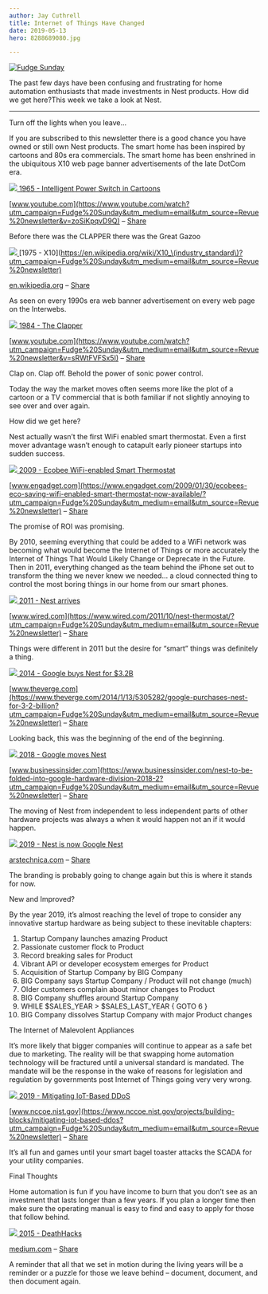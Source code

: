 ```yaml
---
author: Jay Cuthrell
title: Internet of Things Have Changed
date: 2019-05-13
hero: 8288689080.jpg

---
```



[![Fudge Sunday](./index_files/fudgesunday.png) ](https://www.getrevue.co/profile/jaycuthrell?utm_campaign=Issue&utm_content=profileimage&utm_medium=email&utm_source=Fudge+Sunday)  
  
The past few days have been confusing and frustrating for home automation
enthusiasts that made investments in Nest products. How did we get here?This
week we take a look at Nest.  
  
* * *  
  
Turn off the lights when you leave...  
  
If you are subscribed to this newsletter there is a good chance you have owned
or still own Nest products. The smart home has been inspired by cartoons and
80s era commercials. The smart home has been enshrined in the ubiquitous X10
web page banner advertisements of the late DotCom era.  
  
[![](./index_files/hqdefault.jpg) ](https://www.youtube.com/watch?utm_campaign=Fudge%20Sunday&utm_medium=email&utm_source=Revue%20newsletter&v=zoSiKpqvD9Q)[1965 - Intelligent Power Switch in Cartoons](https://www.youtube.com/watch?utm_campaign=Fudge%20Sunday&utm_medium=email&utm_source=Revue%20newsletter&v=zoSiKpqvD9Q)

[www.youtube.com](https://www.youtube.com/watch?utm_campaign=Fudge%20Sunday&utm_medium=email&utm_source=Revue%20newsletter&v=zoSiKpqvD9Q) – [Share](http://rev.vu/M2xP5R?utm_campaign=Issue&utm_content=share&utm_medium=email&utm_source=Fudge+Sunday)

Before there was the CLAPPER there was the Great Gazoo  
  
[![](./index_files/1200px-X10_1.jpg) ](https://en.wikipedia.org/wiki/X10_\(industry_standard\)?utm_campaign=Fudge%20Sunday&utm_medium=email&utm_source=Revue%20newsletter)[1975 - X10](https://en.wikipedia.org/wiki/X10_\(industry_standard\)?utm_campaign=Fudge%20Sunday&utm_medium=email&utm_source=Revue%20newsletter)

[en.wikipedia.org](https://en.wikipedia.org/wiki/X10_\(industry_standard\)?utm_campaign=Fudge%20Sunday&utm_medium=email&utm_source=Revue%20newsletter) – [Share](http://rev.vu/XG9m8E?utm_campaign=Issue&utm_content=share&utm_medium=email&utm_source=Fudge+Sunday)

As seen on every 1990s era web banner advertisement on every web page on the
Interwebs.  
  
[![](./index_files/hqdefault\(1\).jpg) ](https://www.youtube.com/watch?utm_campaign=Fudge%20Sunday&utm_medium=email&utm_source=Revue%20newsletter&v=sRWtFVFSx5I)[1984 - The Clapper](https://www.youtube.com/watch?utm_campaign=Fudge%20Sunday&utm_medium=email&utm_source=Revue%20newsletter&v=sRWtFVFSx5I)

[www.youtube.com](https://www.youtube.com/watch?utm_campaign=Fudge%20Sunday&utm_medium=email&utm_source=Revue%20newsletter&v=sRWtFVFSx5I) – [Share](http://rev.vu/vQDrkV?utm_campaign=Issue&utm_content=share&utm_medium=email&utm_source=Fudge+Sunday)

Clap on. Clap off. Behold the power of sonic power control.  
  
Today the way the market moves often seems more like the plot of a cartoon or
a TV commercial that is both familiar if not slightly annoying to see over and
over again.  
  
How did we get here?  
  
Nest actually wasn’t the first WiFi enabled smart thermostat. Even a first
mover advantage wasn’t enough to catapult early pioneer startups into sudden
success.  
  
[![](./index_files/dims) ](https://www.engadget.com/2009/01/30/ecobees-eco-saving-wifi-enabled-smart-thermostat-now-available/?utm_campaign=Fudge%20Sunday&utm_medium=email&utm_source=Revue%20newsletter)[2009 - Ecobee WiFi-enabled Smart Thermostat](https://www.engadget.com/2009/01/30/ecobees-eco-saving-wifi-enabled-smart-thermostat-now-available/?utm_campaign=Fudge%20Sunday&utm_medium=email&utm_source=Revue%20newsletter)

[www.engadget.com](https://www.engadget.com/2009/01/30/ecobees-eco-saving-wifi-enabled-smart-thermostat-now-available/?utm_campaign=Fudge%20Sunday&utm_medium=email&utm_source=Revue%20newsletter) – [Share](http://rev.vu/Yl9k3B?utm_campaign=Issue&utm_content=share&utm_medium=email&utm_source=Fudge+Sunday)

The promise of ROI was promising.  
  
By 2010, seeming everything that could be added to a WiFi network was becoming
what would become the Internet of Things or more accurately the Internet of
Things That Would Likely Change or Deprecate in the Future. Then in 2011,
everything changed as the team behind the iPhone set out to transform the
thing we never knew we needed… a cloud connected thing to control the most
boring things in our home from our smart phones.  
  
[![](./index_files/thermostat-1.jpg) ](https://www.wired.com/2011/10/nest-thermostat/?utm_campaign=Fudge%20Sunday&utm_medium=email&utm_source=Revue%20newsletter)[2011 - Nest arrives](https://www.wired.com/2011/10/nest-thermostat/?utm_campaign=Fudge%20Sunday&utm_medium=email&utm_source=Revue%20newsletter)

[www.wired.com](https://www.wired.com/2011/10/nest-thermostat/?utm_campaign=Fudge%20Sunday&utm_medium=email&utm_source=Revue%20newsletter) – [Share](http://rev.vu/69PKd2?utm_campaign=Issue&utm_content=share&utm_medium=email&utm_source=Fudge+Sunday)

Things were different in 2011 but the desire for “smart” things was definitely
a thing.  
  
[![](./index_files/nest9.jpg) ](https://www.theverge.com/2014/1/13/5305282/google-purchases-nest-for-3-2-billion?utm_campaign=Fudge%20Sunday&utm_medium=email&utm_source=Revue%20newsletter)[2014 - Google buys Nest for $3.2B](https://www.theverge.com/2014/1/13/5305282/google-purchases-nest-for-3-2-billion?utm_campaign=Fudge%20Sunday&utm_medium=email&utm_source=Revue%20newsletter)

[www.theverge.com](https://www.theverge.com/2014/1/13/5305282/google-purchases-nest-for-3-2-billion?utm_campaign=Fudge%20Sunday&utm_medium=email&utm_source=Revue%20newsletter) – [Share](http://rev.vu/P9xvX8?utm_campaign=Issue&utm_content=share&utm_medium=email&utm_source=Fudge+Sunday)

Looking back, this was the beginning of the end of the beginning.  
  
[![](./index_files/5a7b50a8e559f0ac2d8b46c1-1334-667.png) ](https://www.businessinsider.com/nest-to-be-folded-into-google-hardware-division-2018-2?utm_campaign=Fudge%20Sunday&utm_medium=email&utm_source=Revue%20newsletter)[2018 - Google moves Nest](https://www.businessinsider.com/nest-to-be-folded-into-google-hardware-division-2018-2?utm_campaign=Fudge%20Sunday&utm_medium=email&utm_source=Revue%20newsletter)

[www.businessinsider.com](https://www.businessinsider.com/nest-to-be-folded-into-google-hardware-division-2018-2?utm_campaign=Fudge%20Sunday&utm_medium=email&utm_source=Revue%20newsletter) – [Share](http://rev.vu/GlqVGl?utm_campaign=Issue&utm_content=share&utm_medium=email&utm_source=Fudge+Sunday)

The moving of Nest from independent to less independent parts of other
hardware projects was always a when it would happen not an if it would happen.  
  
[![](./index_files/nest-640x215.jpg) ](https://arstechnica.com/gadgets/2019/05/nest-the-company-died-at-google-io-2019/?utm_campaign=Fudge%20Sunday&utm_medium=email&utm_source=Revue%20newsletter)[2019 - Nest is now Google Nest ](https://arstechnica.com/gadgets/2019/05/nest-the-company-died-at-google-io-2019/?utm_campaign=Fudge%20Sunday&utm_medium=email&utm_source=Revue%20newsletter)

[arstechnica.com](https://arstechnica.com/gadgets/2019/05/nest-the-company-died-at-google-io-2019/?utm_campaign=Fudge%20Sunday&utm_medium=email&utm_source=Revue%20newsletter) – [Share](http://rev.vu/3BY7m9?utm_campaign=Issue&utm_content=share&utm_medium=email&utm_source=Fudge+Sunday)

The branding is probably going to change again but this is where it stands for
now.  
  
New and Improved?  
  
By the year 2019, it’s almost reaching the level of trope to consider any
innovative startup hardware as being subject to these inevitable chapters:

  

  1. Startup Company launches amazing Product 
  2. Passionate customer flock to Product
  3. Record breaking sales for Product
  4. Vibrant API or developer ecosystem emerges for Product
  5. Acquisition of Startup Company by BIG Company
  6. BIG Company says Startup Company / Product will not change (much)
  7. Older customers complain about minor changes to Product
  8. BIG Company shuffles around Startup Company
  9. WHILE $SALES_YEAR > $SALES_LAST_YEAR { GOTO 6 }
  10. BIG Company dissolves Startup Company with major Product changes

  
  
The Internet of Malevolent Appliances  
  
It’s more likely that bigger companies will continue to appear as a safe bet
due to marketing. The reality will be that swapping home automation technology
will be fractured until a universal standard is mandated. The mandate will be
the response in the wake of reasons for legislation and regulation by
governments post Internet of Things going very very wrong.  
  
[![](./index_files/DigiCert.png) ](https://www.nccoe.nist.gov/projects/building-blocks/mitigating-iot-based-ddos?utm_campaign=Fudge%20Sunday&utm_medium=email&utm_source=Revue%20newsletter)[2019 - Mitigating IoT-Based DDoS](https://www.nccoe.nist.gov/projects/building-blocks/mitigating-iot-based-ddos?utm_campaign=Fudge%20Sunday&utm_medium=email&utm_source=Revue%20newsletter)

[www.nccoe.nist.gov](https://www.nccoe.nist.gov/projects/building-blocks/mitigating-iot-based-ddos?utm_campaign=Fudge%20Sunday&utm_medium=email&utm_source=Revue%20newsletter) – [Share](http://rev.vu/8qMk35?utm_campaign=Issue&utm_content=share&utm_medium=email&utm_source=Fudge+Sunday)

It’s all fun and games until your smart bagel toaster attacks the SCADA for
your utility companies.  
  
Final Thoughts  
  
Home automation is fun if you have income to burn that you don’t see as an
investment that lasts longer than a few years. If you plan a longer time then
make sure the operating manual is easy to find and easy to apply for those
that follow behind.  
  
[![](./index_files/1_Y6VHKELjpYta8J14MrH3KA.jpeg) ](https://medium.com/message/deathhacks-b767903b7c15?utm_campaign=Fudge%20Sunday&utm_medium=email&utm_source=Revue%20newsletter)[2015 - DeathHacks](https://medium.com/message/deathhacks-b767903b7c15?utm_campaign=Fudge%20Sunday&utm_medium=email&utm_source=Revue%20newsletter)

[medium.com](https://medium.com/message/deathhacks-b767903b7c15?utm_campaign=Fudge%20Sunday&utm_medium=email&utm_source=Revue%20newsletter) – [Share](http://rev.vu/aebd95?utm_campaign=Issue&utm_content=share&utm_medium=email&utm_source=Fudge+Sunday)

A reminder that all that we set in motion during the living years will be a
reminder or a puzzle for those we leave behind – document, document, and then
document again.  
